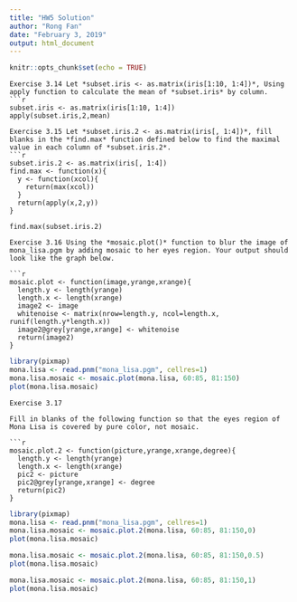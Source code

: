 ---
title: "HW5 Solution"
author: "Rong Fan"
date: "February 3, 2019"
output: html_document
---

```{r setup, include=FALSE}
knitr::opts_chunk$set(echo = TRUE)
```

```{exercise}
Exercise 3.14 Let *subset.iris <- as.matrix(iris[1:10, 1:4])*, Using apply function to calculate the mean of *subset.iris* by column.
```{r}
subset.iris <- as.matrix(iris[1:10, 1:4])
apply(subset.iris,2,mean)
```

```{exercise}
Exercise 3.15 Let *subset.iris.2 <- as.matrix(iris[, 1:4])*, fill blanks in the *find.max* function defined below to find the maximal value in each column of *subset.iris.2*.
```{r}
subset.iris.2 <- as.matrix(iris[, 1:4])
find.max <- function(x){       
  y <- function(xcol){       
    return(max(xcol))       
  }         
  return(apply(x,2,y))        
}         

find.max(subset.iris.2) 

```

```{exercise}
Exercise 3.16 Using the *mosaic.plot()* function to blur the image of mona_lisa.pgm by adding mosaic to her eyes region. Your output should look like the graph below.

```{r}
mosaic.plot <- function(image,yrange,xrange){
  length.y <- length(yrange)
  length.x <- length(xrange)
  image2 <- image
  whitenoise <- matrix(nrow=length.y, ncol=length.x, runif(length.y*length.x))
  image2@grey[yrange,xrange] <- whitenoise
  return(image2)
}
```

```{r}
library(pixmap)
mona.lisa <- read.pnm("mona_lisa.pgm", cellres=1)
mona.lisa.mosaic <- mosaic.plot(mona.lisa, 60:85, 81:150)
plot(mona.lisa.mosaic)
```

```{exercise}
Exercise 3.17

Fill in blanks of the following function so that the eyes region of Mona Lisa is covered by pure color, not mosaic. 

```{r}
mosaic.plot.2 <- function(picture,yrange,xrange,degree){          
  length.y <- length(yrange)          
  length.x <- length(xrange)          
  pic2 <- picture          
  pic2@grey[yrange,xrange] <- degree          
  return(pic2)          
}
```

```{r}
library(pixmap)
mona.lisa <- read.pnm("mona_lisa.pgm", cellres=1)
mona.lisa.mosaic <- mosaic.plot.2(mona.lisa, 60:85, 81:150,0)
plot(mona.lisa.mosaic)
```

```{r}
mona.lisa.mosaic <- mosaic.plot.2(mona.lisa, 60:85, 81:150,0.5)
plot(mona.lisa.mosaic)
```
```{r}
mona.lisa.mosaic <- mosaic.plot.2(mona.lisa, 60:85, 81:150,1)
plot(mona.lisa.mosaic)
```

